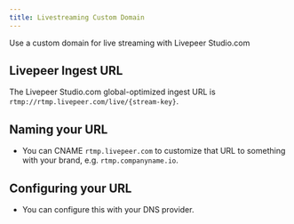 ```yaml
---
title: Livestreaming Custom Domain 
---
```


Use a custom domain for live streaming with Livepeer Studio.com

## Livepeer Ingest URL

The Livepeer Studio.com global-optimized ingest URL is
`rtmp://rtmp.livepeer.com/live/{stream-key}`.

## Naming your URL
- You can CNAME `rtmp.livepeer.com` to customize that URL to something with your
brand, e.g. `rtmp.companyname.io`. 

## Configuring your URL
- You can configure this with your DNS
provider.
